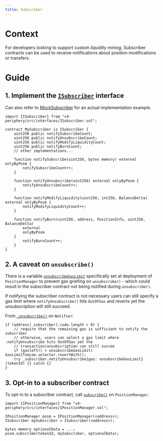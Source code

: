 ```yaml
---
title: Subscriber
---
```


# Context

For developers looking to support custom _liquidity mining_, Subscriber contracts can be used to receive notifications about position modifications or transfers.

# Guide

## 1. Implement the [`ISubscriber`](https://github.com/Uniswap/v4-periphery/blob/main/src/interfaces/ISubscriber.sol) interface

Can also refer to [MockSubscriber](https://github.com/Uniswap/v4-periphery/blob/main/test/mocks/MockSubscriber.sol) for an actual implementation example.

```solidity
import {ISubscriber} from "v4-periphery/src/interfaces/ISubscriber.sol";

contract MySubscriber is ISubscriber {
    uint256 public notifySubscribeCount;
    uint256 public notifyUnsubscribeCount;
    uint256 public notifyModifyLiquidityCount;
    uint256 public notifyBurnCount;
    // other implementations...

    function notifySubscribe(uint256, bytes memory) external onlyByPosm {
        notifySubscribeCount++;
    }

    function notifyUnsubscribe(uint256) external onlyByPosm {
        notifyUnsubscribeCount++;
    }

    function notifyModifyLiquidity(uint256, int256, BalanceDelta) external onlyByPosm {
        notifyModifyLiquidityCount++;
    }

    function notifyBurn(uint256, address, PositionInfo, uint256, BalanceDelta)
        external
        onlyByPosm
    {
        notifyBurnCount++;
    }
}
```

## 2. A caveat on `unsubscribe()`

There is a variable [`unsubscribeGasLimit`](/contracts/v4/reference/periphery/interfaces/INotifier#unsubscribegaslimit) specifically set at deployment of `PositionManager` to prevent gas griefing on `unsubscribe()` - which could result in the subscriber contract not being notified during `unsubscribe()`. 

If notifying the subscriber contract is not necessary users can still specify a gas limit where `notifyUnsubscribe()` hits `OutOfGas` and reverts yet the unsubscription will still succeed.

From [`_unsubscribe()`](https://github.com/Uniswap/v4-periphery/blob/main/src/base/Notifier.sol#L80) on `Notifier`:
```solidity
if (address(_subscriber).code.length > 0) {
    // require that the remaining gas is sufficient to notify the subscriber
    // otherwise, users can select a gas limit where .notifyUnsubscribe hits OutOfGas yet the
    // transaction/unsubscription can still succee
    if (gasleft() < unsubscribeGasLimit) GasLimitTooLow.selector.revertWith();
    try _subscriber.notifyUnsubscribe{gas: unsubscribeGasLimit}(tokenId) {} catch {}
}
```

## 3. Opt-in to a subscriber contract

To opt-in to a subscriber contract, call [`subscribe()`](/contracts/v4/reference/periphery/interfaces/INotifier#subscribe) on `PositionManager`.

```solidity
import {IPositionManager} from "v4-periphery/src/interfaces/IPositionManager.sol";

IPositionManager posm = IPositionManager(<address>);
ISubscriber mySubscriber = ISubscriber(<address>);

bytes memory optionalData = ...;
posm.subscribe(tokenId, mySubscriber, optionalData);
```
